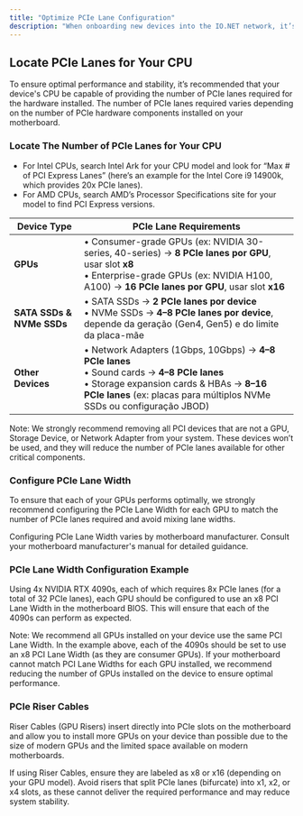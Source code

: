 ```yaml
---
title: "Optimize PCIe Lane Configuration"
description: "When onboarding new devices into the IO.NET network, it’s essential to review the hardware installed and ensure that it is fully capable of performing as expected. We recommend verifying that your hardware supports the required PCIe (Peripheral Component Interconnect Express) lanes. PCIe lanes are the fundamental building blocks of a PCIe connection, enabling communication between a device and the CPU."
---
```


## Locate PCIe Lanes for Your CPU

To ensure optimal performance and stability, it’s recommended that your device's CPU be capable of providing the number of PCIe lanes required for the hardware installed. The number of PCIe lanes required varies depending on the number of PCIe hardware components installed on your motherboard.

### Locate The Number of PCIe Lanes for Your CPU

* For Intel CPUs, search Intel Ark for your CPU model and look for “Max # of PCI Express Lanes” (here’s an example for the Intel Core i9 14900k, which provides 20x PCIe lanes).
* For AMD CPUs, search AMD’s Processor Specifications site for your model to find PCI Express versions.

| Device Type            | PCIe Lane Requirements |
|-------------------------|-------------------------|
| **GPUs**               | • Consumer-grade GPUs (ex: NVIDIA 30-series, 40-series) → **8 PCIe lanes por GPU**, usar slot **x8** <br /> • Enterprise-grade GPUs (ex: NVIDIA H100, A100) → **16 PCIe lanes por GPU**, usar slot **x16** |
| **SATA SSDs & NVMe SSDs** | • SATA SSDs → **2 PCIe lanes por device** <br /> • NVMe SSDs → **4–8 PCIe lanes por device**, depende da geração (Gen4, Gen5) e do limite da placa-mãe |
| **Other Devices**      | • Network Adapters (1Gbps, 10Gbps) → **4–8 PCIe lanes** <br /> • Sound cards → **4–8 PCIe lanes** <br /> • Storage expansion cards & HBAs → **8–16 PCIe lanes** (ex: placas para múltiplos NVMe SSDs ou configuração JBOD) |


<Info>
Note: We strongly recommend removing all PCI devices that are not a GPU, Storage Device, or Network Adapter from your system. These devices won’t be used, and they will reduce the number of PCIe lanes available for other critical components.
</Info>

### Configure PCIe Lane Width

To ensure that each of your GPUs performs optimally, we strongly recommend configuring the PCIe Lane Width for each GPU to match the number of PCIe lanes required and avoid mixing lane widths.

Configuring PCIe Lane Width varies by motherboard manufacturer. Consult your motherboard manufacturer's manual for detailed guidance.

### PCIe Lane Width Configuration Example

Using 4x NVIDIA RTX 4090s, each of which requires 8x PCIe lanes (for a total of 32 PCIe lanes), each GPU should be configured to use an x8 PCI Lane Width in the motherboard BIOS. This will ensure that each of the 4090s can perform as expected.

<Info>
Note: We recommend all GPUs installed on your device use the same PCI Lane Width. In the example above, each of the 4090s should be set to use an x8 PCI Lane Width (as they are consumer GPUs). If your motherboard cannot match PCI Lane Widths for each GPU installed, we recommend reducing the number of GPUs installed on the device to ensure optimal performance.
</Info>

### PCIe Riser Cables

Riser Cables (GPU Risers) insert directly into PCIe slots on the motherboard and allow you to install more GPUs on your device than possible due to the size of modern GPUs and the limited space available on modern motherboards.

If using Riser Cables, ensure they are labeled as x8 or x16 (depending on your GPU model). Avoid risers that split PCIe lanes (bifurcate) into x1, x2, or x4 slots, as these cannot deliver the required performance and may reduce system stability.

